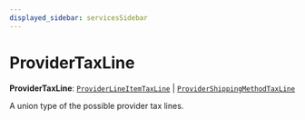 ```yaml
---
displayed_sidebar: servicesSidebar
---
```



# ProviderTaxLine

 **ProviderTaxLine**: [`ProviderLineItemTaxLine`](ProviderLineItemTaxLine.mdx) \| [`ProviderShippingMethodTaxLine`](ProviderShippingMethodTaxLine.mdx)

A union type of the possible provider tax lines.
